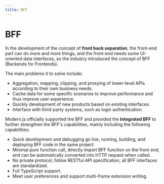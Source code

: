 ```yaml
---
title: BFF
---
```

# BFF

In the development of the concept of **front back separation**, the front-end part can do more and more things, and the front-end needs some UI-oriented data interfaces, so the industry introduced the concept of BFF (Backends for Frontends).

The main problems it to solve include:

- Aggregation, mapping, clipping, and proxying of lower-level APIs according to their own business needs.
- Cache data for some specific scenarios to improve performance and thus improve user experience.
- Quickly development of new products based on existing interfaces.
- Interface with third-party systems, such as login authentication.

Modern.js officially supported the BFF and provided the **Integrated BFF** to further strengthen the BFF's capabilities, mainly including the following capabilities:

- Quick development and debugging go live, running, building, and deploying BFF code in the same project.
- Minimal pure function call, directly import BFF function on the front end, and can be automatically converted into HTTP request when called.
- No private protocol, follow RESTful API specification, all BFF interfaces are standardized.
- Full TypeScript support.
- Meet user preferences and support multi-frame extension writing.

